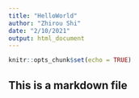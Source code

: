 ```yaml
---
title: "HelloWorld"
author: "Zhirou Shi"
date: "2/10/2021"
output: html_document
---
```


```r
knitr::opts_chunk$set(echo = TRUE)
```

## This is a markdown file
